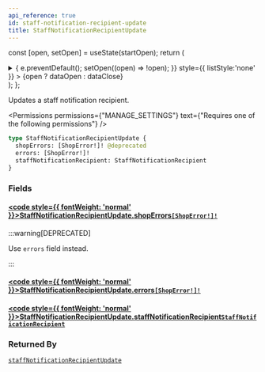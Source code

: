 ```yaml
---
api_reference: true
id: staff-notification-recipient-update
title: StaffNotificationRecipientUpdate
---
```






const [open, setOpen] = useState(startOpen);
return (
<details {...(open ? { open: true } : {})} className="details" style={{ border:'none', boxShadow:'none', background:'var(--ifm-background-color)' }}>
<summary
onClick={(e) => {
e.preventDefault();
setOpen((open) => !open);
}}
style={{ listStyle:'none' }} >
{open ? dataOpen : dataClose}
</summary>
{open && children}
</details>
);
};

Updates a staff notification recipient.


<Permissions permissions={"MANAGE_SETTINGS"} text={"Requires one of the following permissions"} />


```graphql
type StaffNotificationRecipientUpdate {
  shopErrors: [ShopError!]! @deprecated
  errors: [ShopError!]!
  staffNotificationRecipient: StaffNotificationRecipient
}
```

### Fields

#### [<code style={{ fontWeight: 'normal' }}>StaffNotificationRecipientUpdate.<b>shopErrors</b></code>](#)<Bullet />[`[ShopError!]!`](../../../api-reference/shop/objects/shop-error.mdx) <Badge class="badge badge--deprecated badge--secondary" text="deprecated"/> <Badge class="badge badge--secondary" text="non-null"/> <Badge class="badge badge--secondary" text="object"/> <Badge class="badge badge--secondary" text="shop"/>

:::warning[DEPRECATED]

Use `errors` field instead.

:::

#### [<code style={{ fontWeight: 'normal' }}>StaffNotificationRecipientUpdate.<b>errors</b></code>](#)<Bullet />[`[ShopError!]!`](../../../api-reference/shop/objects/shop-error.mdx) <Badge class="badge badge--secondary" text="non-null"/> <Badge class="badge badge--secondary" text="object"/> <Badge class="badge badge--secondary" text="shop"/>

#### [<code style={{ fontWeight: 'normal' }}>StaffNotificationRecipientUpdate.<b>staffNotificationRecipient</b></code>](#)<Bullet />[`StaffNotificationRecipient`](../../../api-reference/miscellaneous/objects/staff-notification-recipient.mdx) <Badge class="badge badge--secondary" text="object"/> <Badge class="badge badge--secondary" text="miscellaneous"/>

### Returned By

[`staffNotificationRecipientUpdate`](../../../api-reference/users/mutations/staff-notification-recipient-update.mdx) <Badge class="badge badge--secondary" text="mutation"/>

